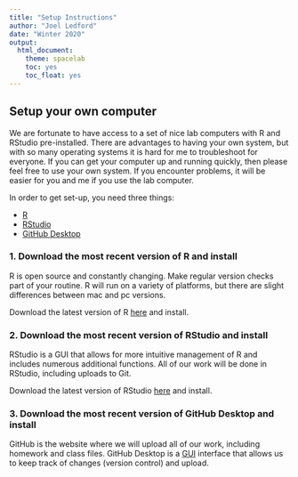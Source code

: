 ```yaml
---
title: "Setup Instructions"
author: "Joel Ledford"
date: "Winter 2020"
output:
  html_document:
    theme: spacelab
    toc: yes
    toc_float: yes
---
```


## Setup your own computer
We are fortunate to have access to a set of nice lab computers with R and RStudio pre-installed. There are advantages to having your own system, but with so many operating systems it is hard for me to troubleshoot for everyone. If you can get your computer up and running quickly, then please feel free to use your own system. If you encounter problems, it will be easier for you and me if you use the lab computer.  

In order to get set-up, you need three things:  

+ [R](https://www.r-project.org/)  
+ [RStudio](https://www.rstudio.com/)  
+ [GitHub Desktop](https://desktop.github.com/)

### 1. Download the most recent version of R and install
R is open source and constantly changing. Make regular version checks part of your routine. R will run on a variety of platforms, but there are slight differences between mac and pc versions.  

Download the latest version of R [here](https://www.r-project.org/) and install.

### 2. Download the most recent version of RStudio and install
RStudio is a GUI that allows for more intuitive management of R and includes numerous additional functions. All of our work will be done in RStudio, including uploads to Git.

Download the latest version of RStudio [here](https://www.rstudio.com/) and install.  

### 3. Download the most recent version of GitHub Desktop and install
GitHub is the website where we will upload all of our work, including homework and class files. GitHub Desktop is a [GUI](https://www.computerhope.com/jargon/g/gui.htm) interface that allows us to keep track of changes (version control) and upload.  